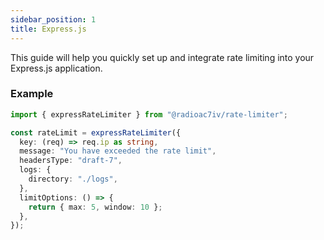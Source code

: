 ```yaml
---
sidebar_position: 1
title: Express.js
---
```


This guide will help you quickly set up and integrate rate limiting into your Express.js application.

### Example

```ts
import { expressRateLimiter } from "@radioac7iv/rate-limiter";

const rateLimit = expressRateLimiter({
  key: (req) => req.ip as string,
  message: "You have exceeded the rate limit",
  headersType: "draft-7",
  logs: {
    directory: "./logs",
  },
  limitOptions: () => {
    return { max: 5, window: 10 };
  },
});
```
